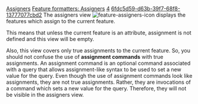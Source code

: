 [[Property:title|Assigners]]
[[Property:link_title|Feature formatters: Assigners]]
[[Property:weight|4]]
[[Property:uuid|6fdc5d59-d63b-39f7-68f8-13777077cbd2]]
The assigners view  [[Image:feature-assigners-icon]] displays the features which assign to the current feature. 

This means that unless the current feature is an attribute, assignment is not defined and this view will be empty. 

Also, this view covers only true assignments to the current feature. So, you should not confuse the use of '''assignment commands''' with true assignments. An assignment command is an optional command associated with a query that allows assignment-like syntax to be used to set a new value for the query. Even though the use of assignment commands look like assignments, they are not true assignments. Rather, they are invocations of a command which sets a new value for the query. Therefore, they will not be visible in the assigners view.


